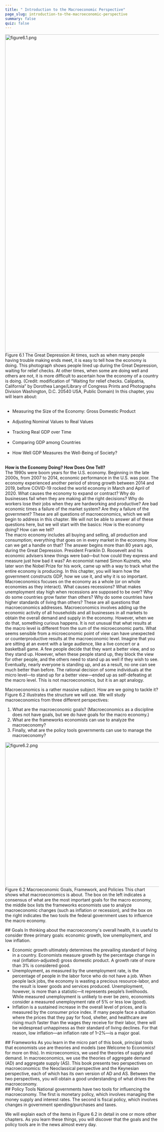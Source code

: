```yaml
---
title: " Introduction to the Macroeconomic Perspective"
page_slug: introduction-to-the-macroeconomic-perspective
summary: false
quiz: false
---
```

<div className="content-chunk" data-subsection-id = "Introduction-131pt">
<Image
  style="aspect-ratio:1851/1042;"
  src="https://nbjrajrmujlgxmcvqsge.supabase.co/storage/v1/object/public/strapi/files/figure6.1.png-69a8a692424f81193ec43c9bf44c9dad.png"
  alt="figure6.1.png"
  width="1851"
  height="1042">
Figure 6.1 The Great Depression At times, such as when many people having trouble making ends meet, it is easy to tell how the economy is doing. This photograph shows people lined up during the Great Depression, waiting for relief checks. At other times, when some are doing well and others are not, it is more difficult to ascertain how the economy of a country is doing. (Credit: modification of “Waiting for relief checks. Calipatria, California” by Dorothea Lange/Library of Congress Prints and Photographs Division Washington, D.C. 20540 USA, Public Domain)
</Image><Info title="LEARNING OBJECTIVES">
In this chapter, you will learn about:   <ul>       <li>Measuring the Size of the Economy: Gross Domestic Product</li>       <li>Adjusting Nominal Values to Real Values</li>       <li>Tracking Real GDP over Time</li>       <li>Comparing GDP among Countries</li>       <li>How Well GDP Measures the Well-Being of Society?</li>   </ul>
</Info>
</div>
<div className="content-chunk" data-subsection-id = "BRING-IT-HOME-173pt">
<Info title="BRING IT HOME">
<strong>How is the Economy Doing? How Does One Tell?</strong> <br/>
The 1990s were boom years for the U.S. economy. Beginning in the late 2000s, from 2007 to 2014, economic performance in the U.S. was poor. The economy experienced another period of strong growth between 2014 and 2019, before COVID-19 rocked the world economy in March and April of 2020. What causes the economy to expand or contract? Why do businesses fail when they are making all the right decisions? Why do workers lose their jobs when they are hardworking and productive? Are bad economic times a failure of the market system? Are they a failure of the government? These are all questions of macroeconomics, which we will begin to address in this chapter. We will not be able to answer all of these questions here, but we will start with the basics: How is the economy doing? How can we tell? <br/>
The macro economy includes all buying and selling, all production and consumption; everything that goes on in every market in the economy. How can we get a handle on that? The answer begins more than 80 years ago, during the Great Depression. President Franklin D. Roosevelt and his economic advisers knew things were bad—but how could they express and measure just how bad it was? An economist named Simon Kuznets, who later won the Nobel Prize for his work, came up with a way to track what the entire economy is producing. In this chapter, you will learn how the government constructs GDP, how we use it, and why it is so important.
</Info>
</div>
<div className="content-chunk" data-subsection-id = "Introduction-174pt">
Macroeconomics focuses on the economy as a whole (or on whole economies as they interact). What causes recessions? What makes unemployment stay high when recessions are supposed to be over? Why do some countries grow faster than others? Why do some countries have higher standards of living than others? These are all questions that macroeconomics addresses. Macroeconomics involves adding up the economic activity of all households and all businesses in all markets to obtain the overall demand and supply in the economy. However, when we do that, something curious happens. It is not unusual that what results at the macro level is different from the sum of the microeconomic parts. What seems sensible from a microeconomic point of view can have unexpected or counterproductive results at the macroeconomic level. Imagine that you are sitting at an event with a large audience, like a live concert or a basketball game. A few people decide that they want a better view, and so they stand up. However, when these people stand up, they block the view for other people, and the others need to stand up as well if they wish to see. Eventually, nearly everyone is standing up, and as a result, no one can see much better than before. The rational decision of some individuals at the micro level—to stand up for a better view—ended up as self-defeating at the macro level. This is not macroeconomics, but it is an apt analogy. 

Macroeconomics is a rather massive subject. How are we going to tackle it? Figure 6.2 illustrates the structure we will use. We will study macroeconomics from three different perspectives:

1.  What are the macroeconomic goals? (Macroeconomics as a discipline does not have goals, but we do have goals for the macro economy.)
2.  What are the frameworks economists can use to analyze the macroeconomy?
3.  Finally, what are the policy tools governments can use to manage the macroeconomy?

<Image
  style="aspect-ratio:1752/474;"
  src="https://nbjrajrmujlgxmcvqsge.supabase.co/storage/v1/object/public/strapi/files/figure6.2.png-7f5465fa531709a31ec6d5453deb27e5.png"
  alt="figure6.2.png"
  width="1752"
  height="474">
Figure 6.2 Macroeconomic Goals, Framework, and Policies This chart shows what macroeconomics is about. The box on the left indicates a consensus of what are the most important goals for the macro economy, the middle box lists the frameworks economists use to analyze macroeconomic changes (such as inflation or recession), and the box on the right indicates the two tools the federal government uses to influence the macro economy.
</Image>
</div>
<div className="content-chunk" data-subsection-id = "Goals-175pt">
## Goals
In thinking about the macroeconomy's overall health, it is useful to consider three primary goals: economic growth, low unemployment, and low inflation.

* Economic growth ultimately determines the prevailing standard of living in a country. Economists measure growth by the percentage change in real (inflation-adjusted) gross domestic product. A growth rate of more than 3% is considered good.
* Unemployment, as measured by the unemployment rate, is the percentage of people in the labor force who do not have a job. When people lack jobs, the economy is wasting a precious resource-labor, and the result is lower goods and services produced. Unemployment, however, is more than a statistic—it represents people’s livelihoods. While measured unemployment is unlikely to ever be zero, economists consider a measured unemployment rate of 5% or less low (good).
* Inflation is a sustained increase in the overall level of prices, and is measured by the consumer price index. If many people face a situation where the prices that they pay for food, shelter, and healthcare are rising much faster than the wages they receive for their labor, there will be widespread unhappiness as their standard of living declines. For that reason, low inflation—an inflation rate of 1–2%—is a major goal.
</div>
<div className="content-chunk" data-subsection-id = "Frameworks-176pt">
## Frameworks
As you learn in the micro part of this book, principal tools that economists use are theories and models (see Welcome to Economics! for more on this). In microeconomics, we used the theories of supply and demand. In macroeconomics, we use the theories of aggregate demand (AD) and aggregate supply (AS). This book presents two perspectives on macroeconomics: the Neoclassical perspective and the Keynesian perspective, each of which has its own version of AD and AS. Between the two perspectives, you will obtain a good understanding of what drives the macroeconomy.
</div>
<div className="content-chunk" data-subsection-id = "Policy-Tools-177pt">
## Policy Tools
National governments have two tools for influencing the macroeconomy. The first is monetary policy, which involves managing the money supply and interest rates. The second is fiscal policy, which involves changes in government spending/purchases and taxes.

We will explain each of the items in Figure 6.2 in detail in one or more other chapters. As you learn these things, you will discover that the goals and the policy tools are in the news almost every day.
</div>
